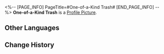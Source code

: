 <%-- [PAGE_INFO]
PageTitle=#One-of-a-Kind Trash#
[END_PAGE_INFO] --%>
{{Item Infobox
|id          = 140382
|image       = Item One-of-a-Kind Trash.png
|type        = Mission Item
|invCategory = Missions
|rarity      = 3
|effect      = 
|description = A trash bag filled with celestial jade tiles. Celestial jade tiles possess differing levels of rarity, and the sorting can be seen from the colors of the trash bags.
}}
{{Description|''"Enjoy responsibly, spend wisely."''}}
'''One-of-a-Kind Trash''' is a [[Profile Picture]].

==Other Languages==
{{Other Languages
|en   = One-of-a-Kind Trash
|zhs  = 百里挑一的垃圾
|zht  = 百中選一的垃圾
|ja   = 優れたゴミ
|ko   = 뛰어난 쓰레기
|es   = Basura única
|fr   = Poubelle extraordinaire
|ru   = Отборный мусор
|th   = ขยะที่มีเพียงหนึ่งในร้อย
|vi   = Rác Hiếm
|de   = Einzigartiger Müll
|id   = Sampah Legendaris
|pt   = Lixo Único
}}

==Change History==
{{Change History|1.5}}